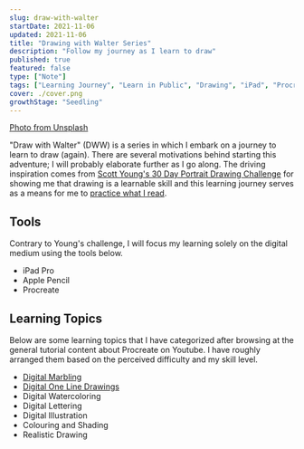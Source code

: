 ```yaml
---
slug: draw-with-walter
startDate: 2021-11-06
updated: 2021-11-06
title: "Drawing with Walter Series"
description: "Follow my journey as I learn to draw"
published: true
featured: false
type: ["Note"]
tags: ["Learning Journey", "Learn in Public", "Drawing", "iPad", "Procreate"]
cover: ./cover.png
growthStage: "Seedling"
---
```


<WIP />

<BasicImage
  src="https://res.cloudinary.com/wtkw/image/upload/v1636268685/waltertengcom/garden/draw-with-walter/dww-cover_zzuclh.png"
  alt="cover"
/>

[Photo from Unsplash](https://unsplash.com/photos/SoGu-cMfM5c)

"Draw with Walter" (DWW) is a series in which I embark on a journey to learn to draw (again). There are several motivations behind starting this adventure; I will probably elaborate further as I go along. The driving inspiration comes from [Scott Young's 30 Day Portrait Drawing Challenge](https://www.scotthyoung.com/blog/myprojects/portrait-challenge/) for showing me that drawing is a learnable skill and this learning journey serves as a means for me to [practice what I read](/library/growth-mindset).

## Tools

Contrary to Young's challenge, I will focus my learning solely on the digital medium using the tools below.

- iPad Pro
- Apple Pencil
- Procreate

## Learning Topics

Below are some learning topics that I have categorized after browsing at the general tutorial content about Procreate on Youtube. I have roughly arranged them based on the perceived difficulty and my skill level.

- [Digital Marbling](/garden/digital-marbling)
- [Digital One Line Drawings](/garden/digital-one-line-drawings)
- Digital Watercoloring
- Digital Lettering
- Digital Illustration
- Colouring and Shading
- Realistic Drawing
